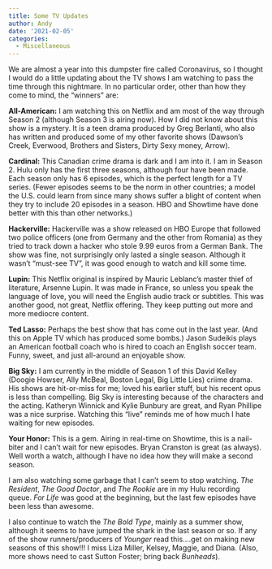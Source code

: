 ```yaml
---
title: Some TV Updates
author: Andy
date: '2021-02-05'
categories:
  - Miscellaneous
---
```



We are almost a year into this dumpster fire called Coronavirus, so I thought I would do a little updating about the TV shows I am watching to pass the time through this nightmare. In no particular order, other than how they come to mind, the "winners" are:


**All-American:** I am watching this on Netflix and am most of the way through Season 2 (although Season 3 is airing now). How I did not know about this show is a mystery. It is a teen drama produced by Greg Berlanti, who also has written and produced some of my other favorite shows (Dawson's Creek, Everwood, Brothers and Sisters, Dirty Sexy money, Arrow). 

**Cardinal:** This Canadian crime drama is dark and I am into it. I am in Season 2. Hulu only has the first three seasons, although four have been made. Each season only has 6 episodes, which is the perfect length for a TV series. (Fewer episodes seems to be the norm in other countries; a model the U.S. could learn from since many shows suffer a blight of content when they try to include 20 episodes in a season. HBO and Showtime have done better with this than other networks.)

**Hackerville:** Hackerville was a show released on HBO Europe that followed two police officers (one from Germany and the other from Romania) as they tried to track down a hacker who stole 9.99 euros from a German Bank. The show was fine, not surprisingly only lasted a single season. Although it wasn't "must-see TV", it was good enough to watch and kill some time.

**Lupin:** This Netflix original is inspired by Mauric Leblanc's master thief of literature, Arsenne Lupin. It was made in France, so unless you speak the language of love, you will need the English audio track or subtitles. This was another good, not great, Netflix offering. They keep putting out more and more mediocre content. 

**Ted Lasso:** Perhaps the best show that has come out in the last year. (And this on Apple TV which has produced some bombs.) Jason Sudeikis plays an American football coach who is hired to coach an English soccer team. Funny, sweet, and just all-around an enjoyable show. 

**Big Sky:** I am currently in the middle of Season 1 of this David Kelley (Doogie Howser, Ally McBeal, Boston Legal, Big Little Lies) criime drama. His shows are hit-or-miss for me; loved his earlier stuff, but his recent opus is less than compelling. Big Sky is interesting because of the characters and the acting. Katheryn Winnick and Kylie Bunbury are great, and Ryan Phillipe was a nice surprise. Watching this "live" reminds me of how much I hate waiting for new episodes.

**Your Honor:** This is a gem. Airing in real-time on Showtime, this is a nail-biter and I can't wait for new episodes. Bryan Cranston is great (as always). Well worth a watch, although I have no idea how they will make a second season. 

I am also watching some garbage that I can't seem to stop watching. *The Resident*, *The Good Doctor*, and *The Rookie* are in my Hulu recording queue. *For Life* was good at the beginning, but the last few episodes have been less than awesome.

I also continue to watch the *The Bold Type*, mainly as a summer show, although it seems to have jumped the shark in the last season or so. If any of the show runners/producers of *Younger* read this....get on making new seasons of this show!!! I miss Liza Miller, Kelsey, Maggie, and Diana. (Also, more shows need to cast Sutton Foster; bring back *Bunheads*).




